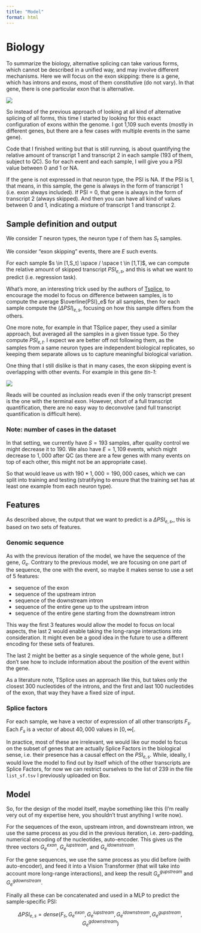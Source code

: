 ```yaml
---
title: "Model"
format: html
---
```



# Biology

To summarize the biology, alternative splicing can take various forms, which cannot be described in a unified way, and may involve different mechanisms. Here we will focus on the exon skipping: there is a gene, which has introns and exons, most of them constitutive (do not vary). In that gene, there is one particular exon that is alternative.

![](figures/exon_skipping.png)

So instead of the previous approach of looking at all kind of alternative splicing of all forms, this time I started by looking for this exact configuration of exons within the genome. I got 1,109 such events (mostly in different genes, but there are a few cases with multiple events in the same gene).

Code that I finished writing but that is still running, is about quantifying the relative amount of transcript 1 and transcript 2 in each sample (193 of them, subject to QC). So for each event and each sample, I will give you a PSI value between 0 and 1 or NA.

If the gene is not expressed in that neuron type, the PSI is NA. If the PSI is 1, that means, in this sample, the gene is always in the form of transcript 1 (i.e. exon always included). If PSI = 0, that gene is always in the form of transcript 2 (always skipped). And then you can have all kind of values between 0 and 1, indicating a mixture of transcript 1 and transcript 2.

## Sample definition and output

We consider $T$ neuron types, the neuron type $t$ of them has $S_t$ samples.

We consider “exon skipping” events, there are $E$ such events.

For each sample $s \in [1,S_t] \space / \space t \in [1,T]$, we can compute the relative amount of skipped transcript $PSI_{e,s}$, and this is what we want to predict (i.e. regression task).

What’s more, an interesting trick used by the authors of [Tsplice](https://genomebiology.biomedcentral.com/articles/10.1186/s13059-021-02273-7), to encourage the model to focus on difference between samples, is to compute the average $\overline{PSI}_e$ for all samples, then for each sample compute the $(\Delta PSI)_{e,s}$, focusing on how this sample differs from the others.

One more note, for example in that TSplice paper, they used a similar approach, but averaged all the samples in a given tissue type. So they compute $PSI_{e,t}$. I expect we are better off not following them, as the samples from a same neuron types are independent biological replicates, so keeping them separate allows us to capture meaningful biological variation.

One thing that I still dislike is that in many cases, the exon skipping event is overlapping with other events. For example in this gene *tln-1*:

![](figures/tln-1_SE.png)

Reads will be counted as inclusion reads even if the only transcript present is the one with the terminal exon. However, short of a full transcript quantification, there are no easy way to deconvolve (and full transcript quantification is difficult here).

### Note: number of cases in the dataset

In that setting, we currently have $S=193$ samples, after quality
control we might decrease it to $190$. We also have $E=1,109$
events, which might decrease to $1,000$ after QC (as there are a few
genes with many events on top of each other, this might not be an
appropriate case).

So that would leave us with $190 * 1,000 = 190,000$ cases, which we
can split into training and testing (stratifying to ensure that the
training set has at least one example from each neuron type).

## Features

As described above, the output that we want to predict is a $\Delta PSI_{e,s}$,, this is based on two sets of features.

### Genomic sequence

As with the previous iteration of the model, we have the sequence of the gene, $G_e$. Contrary to the previous model, we are focusing on one part of the sequence, the one with the event, so maybe it makes sense to use a set of 5 features:

  * sequence of the exon
  * sequence of the upstream intron
  * sequence of the downstream intron
  * sequence of the entire gene up to the upstream intron
  * sequence of the entire gene starting from the downstream intron

This way the first 3 features would allow the model to focus on local aspects, the last 2 would enable taking the long-range interactions into consideration. It might even be a good idea in the future to use a different encoding for these sets of features.

The last 2 might be better as a single sequence of the whole gene, but I don’t see how to include information about the position of the event within the gene.

As a literature note, TSplice uses an approach like this, but takes only the closest 300 nucleotides of the introns, and the first and last 100 nucleotides of the exon, that way they have a fixed size of input.

### Splice factors

For each sample, we have a vector of expression of all other transcripts
$F_s$. Each $F_s$ is a vector of about $40,000$ values in
$[0, \infty[$.

In practice, most of these are irrelevant, we would like our model to
focus on the subset of genes that are actually Splice Factors in the
biological sense, i.e. their presence has a causal effect on the
$PSI_{e,s}$. While, ideally, I would love the model to find out by
itself which of the other transcripts are Splice Factors, for now we can
restrict ourselves to the list of 239 in the file `list_sf.tsv` I previously uploaded on Box.

## Model

So, for the design of the model itself, maybe something like this (I’m really very out of my expertise here, you shouldn’t trust anything I write now).

For the sequences of the exon, upstream intron, and downstream intron,
we use the same process as you did in the previous iteration,
i.e. zero-padding, numerical encoding of the nucleotides, auto-encoder.
This gives us the three vectors $G^{exon}_e$, $G^{iupstream}_e$, and
$G^{idownstream}_e$.

For the gene sequences, we use the same process as you did before (with
auto-encoder), and feed it into a Vision Transformer (that will take
into account more long-range interactions), and keep the result
$G^{gupstream}_e$ and $G^{gdownstream}_e$.

Finally all these can be concatenated and used in a MLP to predict the
sample-specific PSI:

$$
\Delta PSI_{e,s} = dense(F_s, G^{exon}_e, G^{iupstream}_e, G^{idownstream}_e, G^{gupstream}_e, G^{gdownstream}_e)
$$


